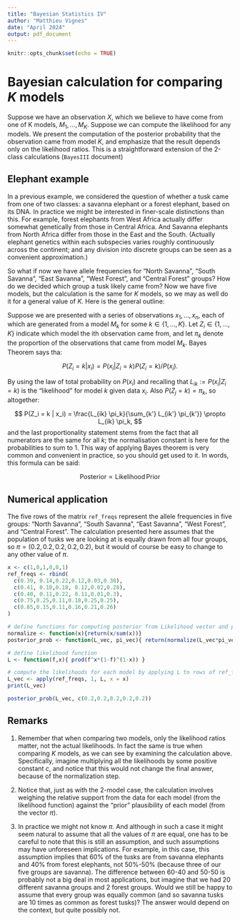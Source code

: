 ```yaml
---
title: "Bayesian Statistics IV"
author: "Matthieu Vignes"
date: "April 2024"
output: pdf_document
---
```


```r
knitr::opts_chunk$set(echo = TRUE)
```

# Bayesian calculation for comparing $K$ models

Suppose we have an observation $X$, which we believe to have come from one of K models, $M_1, \ldots , M_K$. Suppose we can compute the likelihood for any models. We present the computation of the posterior probability that the observation came from model $K$, and emphasize that the result depends only on the likelihood ratios. This is a straightforward extension of the 2-class calculations (`BayesIII` document)

## Elephant example

In a previous example, we considered the question of whether a tusk came from one of two classes: a savanna elephant or a forest elephant, based on its DNA. In practice we might be interested in finer-scale distinctions than this. 
For example, forest elephants from West Africa actually differ somewhat genetically from those in Central Africa. And Savanna elephants from North Africa differ from those in the East and the South. (Actually elephant genetics within each subspecies varies roughly continuously across the continent; and any division into discrete groups can be seen as a convenient approximation.)

So what if now we have allele frequencies for "North Savanna", "South Savanna", "East Savanna", "West Forest", and "Central Forest" groups? How do we decided which group a tusk likely came from? Now we have five models, but the calculation is the same for $K$ models, so we may as well do it for a general value of $K$. Here is the general outline:

Suppose we are presented with a series of observations $x_1, \ldots , x_n$, each of which are generated from a model $M_k$ for some $k \in \{ 1, \ldots , K \}$. Let $Z_i \in \{1, \ldots , K \}$ indicate which model the ith observation came from, and let $\pi_k$ denote the proportion of the observations that came from model $M_k$. Bayes Theorem says tha:

$$ P(Z_i = k | x_i) = P(x_i | Z_i = k) P(Z_i = k) / P(x_i). $$

By using the law of total probability on $P(x_i)$ and recalling that $L_{ik} := P(x_i | Z_i = k)$ is the "likelihood" for model $k$ given data $x_i$. Also $P(Z_j = k) = \pi_k$, so altogether:

$$ P(Z_i = k | x_i) = \frac{L_{ik} \pi_k}{\sum_{k'} L_{ik'} \pi_{k'}} \propto L_{ik} \pi_k, $$
and the last proportionality statement stems from the fact that all numerators are the same for all $k$; the normalisation constant is here for the probabilities to sum to 1. This way of applying Bayes theorem is very common and convenient in practice, so you should get used to it. In words, this formula can be said:

$$ \mathrm{Posterior} \propto \mathrm{Likelihood \, Prior} $$

## Numerical application

The five rows of the matrix `ref_freqs` represent the allele frequencies in five groups: "North Savanna", "South Savanna", "East Savanna", "West Forest", and "Central Forest". The calculation presented here assumes that the population of tusks we are looking at is equally drawn from all four groups, so $\pi = (0.2,0.2,0.2,0.2,0.2)$, but it would of course be easy to change to any other value of $\pi$.

```r
x <- c(1,0,1,0,0,1)
ref_freqs <- rbind(
  c(0.39, 0.14,0.22,0.12,0.03,0.38),
  c(0.41, 0.10,0.18, 0.12,0.02,0.28),
  c(0.40, 0.11,0.22, 0.11,0.01,0.3),
  c(0.75,0.25,0.11,0.18,0.25,0.25),
  c(0.85,0.15,0.11,0.16,0.21,0.26)
)

# define functions for computing posterior from Likelihood vector and pi vector
normalize <- function(x){return(x/sum(x))}
posterior_prob <- function(L_vec, pi_vec){ return(normalize(L_vec*pi_vec)) }

# define likelihood function
L <- function(f,x){ prod(f^x*(1-f)^(1-x)) }

# compute the likelihoods for each model by applying L to rows of ref_freqs
L_vec <- apply(ref_freqs, 1, L, x = x)
print(L_vec)
```

```r
posterior_prob(L_vec, c(0.2,0.2,0.2,0.2,0.2))
```

## Remarks

1. Remember that when comparing two models, only the likelihood ratios matter, not the actual likelihoods. In fact the same is true when comparing $K$ models, as we can see by examining the calculation above. Specifically, imagine multiplying all the likelihoods by some positive constant $c$, and notice that this would not change the final answer, because of the normalization step.

2. Notice that, just as with the $2$-model case, the calculation involves weighing the relative support from the data for each model (from the likelihood function) against the "prior" plausibility of each model (from the vector $\pi$).

3. In practice we might not know $\pi$. And although in such a case it might seem natural to assume that all the values of $\pi$ are equal, one has to be careful to note that this is still an assumption, and such assumptions may have unforeseen implications. For example, in this case, this assumption implies that 60% of the tusks are from savanna elephants and 40% from forest elephants, not 50%-50% (because three of our five groups are savanna). The difference between 60-40 and 50-50 is probably not a big deal in most applications, but imagine that we had 20 different savanna groups and 2 forest groups. Would we still be happy to assume that every group was equally common (and so savanna tusks are 10 times as common as forest tusks)? The answer would depend on the context, but quite possibly not.